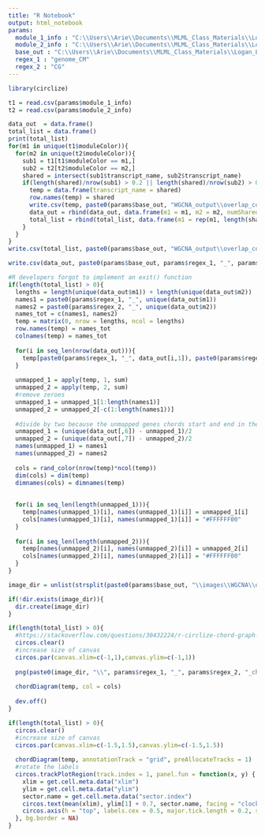 ```yaml
---
title: "R Notebook"
output: html_notebook
params:
  module_1_info : "C:\\Users\\Arie\\Documents\\MLML_Class_Materials\\Logan_Lab\\Thesis_data\\data_analysis\\WGCNA_output\\genome_CM_module_info.csv"
  module_2_info : "C:\\Users\\Arie\\Documents\\MLML_Class_Materials\\Logan_Lab\\Thesis_data\\data_analysis\\WGCNA_output\\CG_module_info.csv"
  base_out : "C:\\Users\\Arie\\Documents\\MLML_Class_Materials\\Logan_Lab\\Thesis_data\\data_analysis\\"
  regex_1 : "genome_CM"
  regex_2 : "CG"
---
```


```r
library(circlize)
```


```r
t1 = read.csv(params$module_1_info)
t2 = read.csv(params$module_2_info)
```


```r
data_out  = data.frame()
total_list = data.frame()
print(total_list)
for(m1 in unique(t1$moduleColor)){
  for(m2 in unique(t2$moduleColor)){
    sub1 = t1[t1$moduleColor == m1,]
    sub2 = t2[t2$moduleColor == m2,]
    shared = intersect(sub1$transcript_name, sub2$transcript_name)
    if(length(shared)/nrow(sub1) > 0.2 || length(shared)/nrow(sub2) > 0.2){
      temp = data.frame(transcript_name = shared)
      row.names(temp) = shared
      write.csv(temp, paste0(params$base_out, "WGCNA_output\\overlap_comparison\\", params$regex_1, "_", m1, "_", params$regex_2, "_", m2, "_shared.csv"))
      data_out = rbind(data_out, data.frame(m1 = m1, m2 = m2, numShared = length(shared), percentM1 = length(shared)/nrow(sub1), precentM2 = length(shared)/nrow(sub2), lenM1 = nrow(sub1), lenM2 = nrow(sub2)))
      total_list = rbind(total_list, data.frame(m1 = rep(m1, length(shared)), m2 = rep(m2, length(shared)), gene_name = shared))
    }
  }
}
write.csv(total_list, paste0(params$base_out, "WGCNA_output\\overlap_comparison\\aggregate_lists\\", params$regex_1, "_", params$regex_2, "_total_shared.csv"))

write.csv(data_out, paste0(params$base_out, params$regex_1, "_", params$regex_2, "_WGCNA_module_comparison.csv"))
```


```r
#R developers forgot to implement an exit() function
if(length(total_list) > 0){
  lengths = length(unique(data_out$m1)) + length(unique(data_out$m2))
  names1 = paste0(params$regex_1, "_", unique(data_out$m1))
  names2 = paste0(params$regex_2, "_", unique(data_out$m2))
  names_tot = c(names1, names2)
  temp = matrix(0, nrow = lengths, ncol = lengths)
  row.names(temp) = names_tot
  colnames(temp) = names_tot
  
  for(i in seq_len(nrow(data_out))){
    temp[paste0(params$regex_1, "_", data_out[i,1]), paste0(params$regex_2, "_", data_out[i,2])] = data_out[i,3]
  }
  
  unmapped_1 = apply(temp, 1, sum)
  unmapped_2 = apply(temp, 2, sum)
  #remove zeroes
  unmapped_1 = unmapped_1[1:length(names1)]
  unmapped_2 = unmapped_2[-c(1:length(names1))]
  
  #divide by two because the unmapped genes chords start and end in the same segment, so they are essentially double-counted
  unmapped_1 = (unique(data_out[,6]) - unmapped_1)/2
  unmapped_2 = (unique(data_out[,7]) - unmapped_2)/2
  names(unmapped_1) = names1
  names(unmapped_2) = names2
  
  cols = rand_color(nrow(temp)*ncol(temp))
  dim(cols) = dim(temp)
  dimnames(cols) = dimnames(temp)
  
  
  for(i in seq_len(length(unmapped_1))){
    temp[names(unmapped_1)[i], names(unmapped_1)[i]] = unmapped_1[i]
    cols[names(unmapped_1)[i], names(unmapped_1)[i]] = "#FFFFFF00"
  }
  
  for(i in seq_len(length(unmapped_2))){
    temp[names(unmapped_2)[i], names(unmapped_2)[i]] = unmapped_2[i]
    cols[names(unmapped_2)[i], names(unmapped_2)[i]] = "#FFFFFF00"
  }
}
```


```r
image_dir = unlist(strsplit(paste0(params$base_out, "\\images\\WGCNA\\overlap\\", params$regex_1, "_", params$regex_2, "\\"), "\\\\[^\\]*$"))

if(!dir.exists(image_dir)){
  dir.create(image_dir)
}
```


```r
if(length(total_list) > 0){
  #https://stackoverflow.com/questions/30432224/r-circlize-chord-graph-with-empty-sectors
  circos.clear()
  #increase size of canvas
  circos.par(canvas.xlim=c(-1,1),canvas.ylim=c(-1,1))
  
  png(paste0(image_dir, "\\", params$regex_1, "_", params$regex_2, "_chord_diagram.png"), width = 700, height = 700, units = "px", res = 120)
  
  chordDiagram(temp, col = cols)
  
  dev.off()
}
```


```r
if(length(total_list) > 0){
  circos.clear()
  #increase size of canvas
  circos.par(canvas.xlim=c(-1.5,1.5),canvas.ylim=c(-1.5,1.5))
  
  chordDiagram(temp, annotationTrack = "grid", preAllocateTracks = 1)
  #rotate the labels
  circos.trackPlotRegion(track.index = 1, panel.fun = function(x, y) {
    xlim = get.cell.meta.data("xlim")
    ylim = get.cell.meta.data("ylim")
    sector.name = get.cell.meta.data("sector.index")
    circos.text(mean(xlim), ylim[1] + 0.7, sector.name, facing = "clockwise", niceFacing = TRUE, adj = c(0, 0.5), cex = 0.6)
    circos.axis(h = "top", labels.cex = 0.5, major.tick.length = 0.2, sector.index = sector.name, track.index = 2)
  }, bg.border = NA)
}
```




